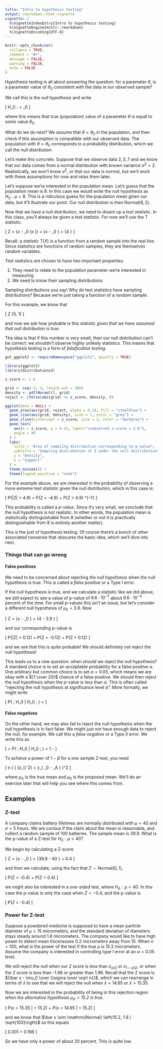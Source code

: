 ```yaml
---
title: "Intro to hypothesis testing"
output: rmarkdown::html_vignette
vignette: >
  %\VignetteIndexEntry{Intro to hypothesis testing}
  %\VignetteEngine{knitr::rmarkdown}
  %\VignetteEncoding{UTF-8}
---
```


```r
knitr::opts_chunk$set(
  collapse = TRUE,
  comment = "#>",
  message = FALSE,
  warning = FALSE,
  echo = FALSE
)
```

Hypothesis testing is all about answering the question: for a parameter $\theta$, is a parameter value of $\theta_0$ consistent with the data in our observed sample?  

We call this is the *null hypothesis* and write

\[
  H_0 : \theta = \theta_0
\]

where this means that true (population) value of a parameter $\theta$ is equal to some value $\theta_0$.

What do we do next? We *assume* that $\theta = \theta_0$ in the population, and then check  if this assumption is compatible with our observed data. The population with $\theta = \theta_0$ corresponds to a probability distribution, which we call the *null distribution*. 

Let's make this concrete. Suppose that we observe data $2, 3, 7$ and we know that our data comes from a normal distribution with known variance $\sigma^2 = 2$. Realistically, we won't know $\sigma^2$, or that our data is normal, but we'll work with these assumptions for now and relax them later.

Let's suppose we're interested in the population mean. Let's guess that the population mean is 8. In this case we would write the null hypothesis as $H_0 : \mu = 8$. This is a ridiculous guess for the population mean given our data, but it'll illustrate our point. Our null distribution is then $\mathrm{Normal}(8, 2)$.

Now that we have a null distribution, we need to dream up a *test statistic*. In this class, you'll always be given a test statistic. For now we'll use the T statistic.

\[
  Z = {\bar x - \mu_0 \over \mathrm{se}\left(\bar x \right)}
    = {\bar x - \mu_0 \over {\sigma \over \sqrt n}}
    = {4 \over \sqrt \frac 23}
    \approx 4.9
\]

Recall: a *statistic* $T(X)$ is a function from a random sample into the real line. Since statistics are functions of random samples, they are themselves random variables.

Test statistics are chosen to have two important properties:

1. They need to relate to the population parameter we're interested in measuring
2. We need to know their sampling distributions

Sampling distributions you say! Why do test statistics have sampling distributions? Because we're just taking a function of a random sample.

For this example, we know that 

\[
  Z \sim \mathrm{Normal}(0, 1)
\]

and now we ask how probable is this statistic *given that we have assumed that null distribution is true*. 

The idea is that if this number is very small, then our null distribution can't be correct: we shouldn't observe highly unlikely statistics. This means that hypothesis testing is a form of *falsification testing*.

```r
got_ggplot2 <- requireNamespace("ggplot2", quietly = TRUE)
```

```r
library(ggplot2)
library(distributions3)

z_score <- 1.6

grid <- seq(-4, 4, length.out = 300)
density <- pdf(Normal(), grid)
reject <- ifelse(abs(grid) >= z_score, density, 0)

ggplot(data = NULL) +
  geom_area(aes(grid, reject, alpha = 0.2), fill = "steelblue") +
  geom_line(aes(grid, density), size = 1, color = "grey") +
  geom_vline(xintercept = z_score, size = 1, color = "darkgrey") +
  geom_text(
    aes(x = z_score, y = 0.25, label="\nobserved z-score = 1.6"),
    angle = 90
  ) +
  labs(
    title = "Area of sampling distribution corresponding to p-value",
    subtitle = "Sampling distribution of Z under the null distribution",
    y = "Density",
    x = "Support"
  ) +
  theme_minimal() +
  theme(legend.position = "none")
```

For the example above, we are interested in the probability of observing a more extreme test statistic given the null distribution, which in this case is:

\[
  P(|Z| > 4.9) = P(Z < -4.9) + P(Z > 4.9) 
               \approx 9.6 \cdot 10^{-7}
\]

This probability is called a *p-value*. Since it's very small, we conclude that the null hypothesis is not realistic. In other words, the population mean is statistically distinguishable from 8 (whether or not it is practically distinguishable from 8 is entirely another matter).

This is the just of hypothesis testing. Of course there's a bunch of other associated nonsense that obscures the basic idea, which we'll dive into next.

### Things that can go wrong

#### False positives

We need to be concerned about rejecting the null hypothesis when the null hypothesis is true. This is called a *false positive* or a Type I error.

If the null hypothesis is true, and we calculate a statistic like we did above, we still expect to see a value of p-value of $9.6 \cdot 10^{-7}$ about $9.6 \cdot 10^{-5}$ percent of the time. For small p-values this isn't an issue, but let's consider a different null hypothesis of $\mu_0 = 3.9$. Now

\[
  Z = {\bar x - \mu_0 \over {\sigma \over \sqrt n}}
    = {4 - 3.9 \over \sqrt \frac 23}
    \approx 0.12
\]

and our corresponding p-value is 

\[
  P(|Z| > 0.12) = P(Z < -0.12) + P(Z > 0.12)
                \approx 0.9
\]

and we see that this is quite probable! We should definitely not reject the null hypothesis!

This leads us to a new question: when *should* we reject the null hypothesis? A standard choice is to set an acceptable probability for a false positive $\alpha$. One arbitrary but common choice is to set $\alpha = 0.05$, which means we are okay with a ${1 \over 20}$ chance of a false positive. We should then reject the null hypothesis when the p-value is less than $\alpha$. This is often called "rejecting the null hypothesis at significance level $\alpha$". More formally, we might write

\[
  P(\text{reject} \; H_0 | H_0 \; \text{true}) = \alpha
\]

#### False negatives

On the other hand, we may also fail to reject the null hypothesis when the null hypothesis is in fact false. We might just not have enough data to reject the null, for example. We call this a *false negative* or a Type II error. We write this as


\[
  \text{Power} = P(\text{fail to reject} \; H_0 | H_0 \; \text{false})
               = 1 - \beta
\]

To achieve a power of $1 - \beta$ for a one sample Z-test, you need

\[
  n \approx \left(
    {
      \sigma \cdot (z_{\alpha / 2} + z_\beta) \over
      \mu_0 - \mu_A
    }
  \right)^2
\]

where $\mu_A$ is the true mean and $\mu_0$ is the proposed mean. We'll do an exercise later that will help you see where this comes from.

## Examples

### Z-test

A company claims battery lifetimes are normally distributed with $\mu = 40$ and $\sigma = 5$ hours. We are curious if the claim about the mean is reasonable, and collect a random sample of 100 batteries. The sample mean is 39.8. What is the p-value of a Z-test for $H_0 : \mu = 40$?

We begin by calculating a Z-score

\[
  Z = {\bar x - \mu_0 \over {\sigma \over \sqrt n}}
    = {39.8 - 40 \over {5 \over \sqrt 100}}
    = 0.4
\]

and then we calculate, using the fact that $Z \sim \mathrm{Normal}(0, 1)$,

\[
  P(Z < -0.4) + P(Z > 0.4) \approx 0.69
\]

we might also be interested in a *one-sided* test, where $H_A : \mu < 40$. In this case the p-value is only the case when $Z < -0.4$, and the p-value is

\[
  P(Z < -0.4) \approx 0.34
\]

### Power for Z-test

Suppose a powdered medicine is supposed to have a mean particle diameter of $\mu = 15$ micrometers, and the standard deviation of diameters stays steady around 1.8 micrometers. The company would like to have high power to detect mean thicknesses 0.2 micrometers away from 15. When $n = 100$, what is the power of the test if the true $\mu$ is 15.2 micrometers. Assume the company is interested in controlling type I error at an $\alpha = 0.05$ level.

We will reject the null when our Z score is less than $z_{\alpha / 2}$ or $z_{1 - \alpha / 2}$, or when the Z score is less than -1.96 or greater than 1.96. Recall that the Z score is ${\bar x - \mu_0 \over {\sigma \over \sqrt n}}$, which we can rearrange in terms of $\bar x$ to see that we will reject the null when $\bar x < 14.65$ or $\bar x > 15.35$.

Now we are interested in the probability of being in this rejection region *when the alternative hypothesis $\mu_A = 15.2$ is true*.

<!-- this is magical why are we interested in this -->

\[
  P(\bar x > 15.35 | \mu = 15.2) + P(\bar x < 14.65 | \mu = 15.2)
\]

and we know that $\bar x \sim \mathrm{Normal} \left(15.2, 1.8 / \sqrt{100}\right)$ so this equals

\[
  0.001 + 0.198 \approx 0.199
\]

So we have only a power of about 20 percent. This is quite low.


